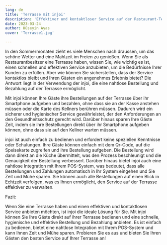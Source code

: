 ```yaml
---
lang: de
title: 'Terrasse mit injoi'
description: 'Effektiver und kontaktloser Service auf der Restaurant-Terrasse mit injoi'
date: 2023-03-24
author: Hüseyin Ayas
cover: 'Terrasse1.jpg'

---
```


In den Sommermonaten zieht es viele Menschen nach draussen, um das schöne Wetter und eine Mahlzeit im Freien zu genießen. Wenn Sie als Restaurantbesitzer eine Terrasse haben, wissen Sie, wie wichtig es ist, einen schnellen und effektiven Service anzubieten, um die Bedürfnisse Ihrer Kunden zu erfüllen. Aber wie können Sie sicherstellen, dass der Service kontaktlos bleibt und Ihren Gästen ein angenehmes Erlebnis bietet? Die Antwort liegt in der Verwendung der injoi, die eine nahtlose Bestellung und Bezahlung auf der Terrasse ermöglicht.

Mit injoi können Ihre Gäste ihre Bestellungen auf der Terrasse über ihr Smartphone aufgeben und bezahlen, ohne dass sie an der Kasse anstehen müssen oder die Karte des Kellners berühren müssen. Dadurch wird ein sicherer und hygienischer Service gewährleistet, der den Anforderungen an den Gesundheitsschutz gerecht wird. Darüber hinaus sparen Ihre Gäste Zeit, indem sie ihre Bestellungen direkt über ihr Smartphone aufgeben können, ohne dass sie auf den Kellner warten müssen.

injoi ist auch einfach zu bedienen und erfordert keine speziellen Kenntnisse oder Schulungen. Ihre Gäste können einfach mit dem Qr-Code, auf die Speisekarte zugreifen und ihre Bestellung aufgeben. Die Bestellung wird dann direkt an die Küche übermittelt, was den Prozess beschleunigt und die Genauigkeit der Bestellung verbessert.
Darüber hinaus bietet injoi auch eine nahtlose Integration mit Ihrem POS-System, was bedeutet, dass alle Bestellungen und Zahlungen automatisch in Ihr System eingehen und Sie Zeit und Mühe sparen. Sie können auch alle Bestellungen auf einen Blick in Echtzeit verfolgen, was es Ihnen ermöglicht, den Service auf der Terrasse effektiver zu verwalten.

Fazit:

Wenn Sie eine Terrasse haben und einen effektiven und kontaktlosen Service anbieten möchten, ist injoi die ideale Lösung für Sie. Mit injoi können Sie Ihre Gäste direkt auf ihrer Terrasse bedienen und eine schnelle, hygienische und effektive Bestellung und Bezahlung anbieten. Es ist einfach zu bedienen, bietet eine nahtlose Integration mit Ihrem POS-System und kann Ihnen Zeit und Mühe sparen. Probieren Sie es aus und bieten Sie Ihren Gästen den besten Service auf Ihrer Terrasse an!
